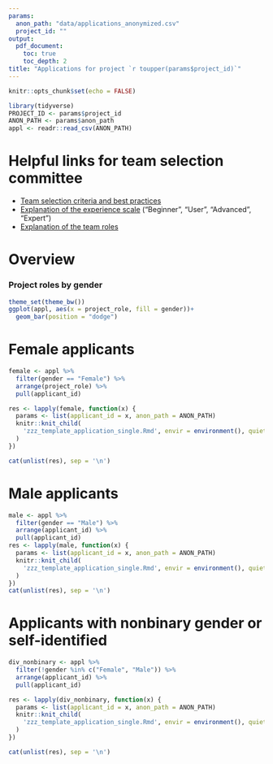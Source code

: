 ```yaml
---
params:
  anon_path: "data/applications_anonymized.csv"
  project_id: ""
output: 
  pdf_document:
    toc: true
    toc_depth: 2
title: "Applications for project `r toupper(params$project_id)`"
---
```

<!-- THIS FILE IS NOT SUPPOSED TO BE KNITTED DIRECTLY
    INSTEAD IT IS KNIT FROM 01_preparte_team_selection.R
    IF YOU WANT TO KNIT THIS BY HAND, SET THE PARAMETERS ACCORDINGLY
-->

```r
knitr::opts_chunk$set(echo = FALSE)
```

```r
library(tidyverse)
PROJECT_ID <- params$project_id
ANON_PATH <- params$anon_path
appl <- readr::read_csv(ANON_PATH)
```

# Helpful links for team selection committee
- [Team selection criteria and best practices](https://docs.correlaid.org/project-manual/project-coordinators/ideation-finding-a-team#team-selection-call)
- [Explanation of the experience scale](https://docs.correlaid.org/project-manual/data4good-projects#experience-scale) ("Beginner", "User", "Advanced", "Expert") 
- [Explanation of the team roles](https://docs.correlaid.org/project-manual/data4good-projects#which-project-role)

# Overview
### Project roles by gender
```r
theme_set(theme_bw())
ggplot(appl, aes(x = project_role, fill = gender))+
  geom_bar(position = "dodge")
```

# Female applicants
```r
female <- appl %>% 
  filter(gender == "Female") %>% 
  arrange(project_role) %>% 
  pull(applicant_id)

res <- lapply(female, function(x) {
  params <- list(applicant_id = x, anon_path = ANON_PATH)
  knitr::knit_child(
    'zzz_template_application_single.Rmd', envir = environment(), quiet = TRUE
  )
})

cat(unlist(res), sep = '\n')
```


# Male applicants
```r
male <- appl %>% 
  filter(gender == "Male") %>% 
  arrange(applicant_id) %>% 
  pull(applicant_id)
res <- lapply(male, function(x) {
  params <- list(applicant_id = x, anon_path = ANON_PATH)
  knitr::knit_child(
    'zzz_template_application_single.Rmd', envir = environment(), quiet = TRUE
  )
})
cat(unlist(res), sep = '\n')
```

# Applicants with nonbinary gender or self-identified
```r
div_nonbinary <- appl %>% 
  filter(!gender %in% c("Female", "Male")) %>% 
  arrange(applicant_id) %>% 
  pull(applicant_id)

res <- lapply(div_nonbinary, function(x) {
  params <- list(applicant_id = x, anon_path = ANON_PATH)
  knitr::knit_child(
    'zzz_template_application_single.Rmd', envir = environment(), quiet = TRUE
  )
})

cat(unlist(res), sep = '\n')
```

